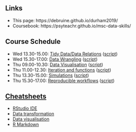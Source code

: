 ## Links

* This page: https://debruine.github.io/durham2019/
* Coursebook: https://psyteachr.github.io/msc-data-skills/

## Course Schedule

* Wed 13.30-15.00: [Tidy Data/Data Relations](1_tidy.html) ([script](stubs/1_tidy.Rmd))
* Wed 15.30-17.00: [Data Wrangling](2_wrangling.html) ([script](stubs/2_wrangling.Rmd))
* Thu 09.00-10.30: [Data Visualisation](3_viz.html) ([script](stubs/3_viz.Rmd))
* Thu 11.00-12.30: [Iteration and functions](4_iteration.html) ([script](stubs/4_iteration.Rmd))
* Thu 13.30-15.00: [Simulations](5_simulation.html) ([script](stubs/5_simulation.Rmd))
* Thu 15.30-17.00: [Reproducible workflows](6_repro.html) ([script](stubs/6_repro.Rmd))

## [Cheatsheets](https://www.rstudio.com/resources/cheatsheets/)

* [RStudio IDE](https://github.com/rstudio/cheatsheets/raw/master/rstudio-ide.pdf)
* [Data transformation](https://github.com/rstudio/cheatsheets/raw/master/data-transformation.pdf)
* [Data visualisation](https://github.com/rstudio/cheatsheets/raw/master/data-visualization-2.1.pdf)
* [R Markdown](https://github.com/rstudio/cheatsheets/raw/master/rmarkdown-2.0.pdf)
